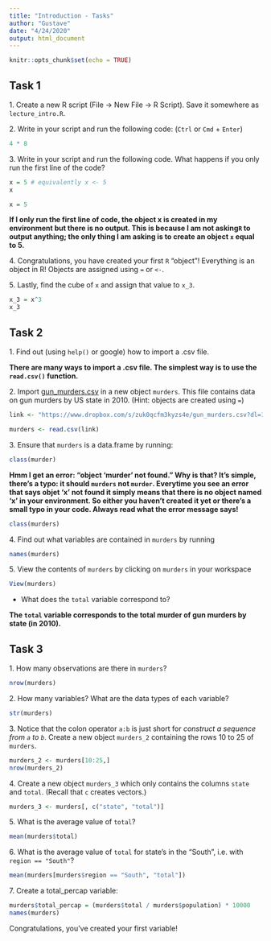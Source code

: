 ```yaml
---
title: "Introduction - Tasks"
author: "Gustave"
date: "4/24/2020"
output: html_document
---
```


```r
knitr::opts_chunk$set(echo = TRUE)
```

## Task 1

1\. Create a new R script (File $\rightarrow$ New File $\rightarrow$ R Script). Save it somewhere as `lecture_intro.R`.

2\. Write in your script and run the following code: (`Ctrl` or `Cmd` + `Enter`)
```r
4 * 8
```

3\. Write in your script and run the following code. What happens if you only run the first line of the code?
```r
x = 5 # equivalently x <- 5
x
```

```r
x = 5
```

**If I only run the first line of code, the object x is created in my environment but there is no output. This is because I am not asking`R` to output anything; the only thing I am asking is to create an object `x` equal to $5$.**

4\. Congratulations, you have created your first `R` "object"! Everything is an object in R! Objects are assigned using `=` or `<-`.

5\. Lastly, find the cube of `x` and assign that value to `x_3`.

```r
x_3 = x^3
x_3
```


## Task 2

1\. Find out (using `help()` or google) how to import a .csv file.

**There are many ways to import a .csv file. The simplest way is to use the `read.csv()` function.**

2\. Import [gun_murders.csv](https://www.dropbox.com/s/zuk0qcfm3kyzs4e/gun_murders.csv?dl=1) in a new object `murders`. This file contains data on gun murders by US state in 2010. (Hint: objects are created using `=`)

```r
link <- "https://www.dropbox.com/s/zuk0qcfm3kyzs4e/gun_murders.csv?dl=1"

murders <- read.csv(link)
```

3\. Ensure that `murders` is a data.frame by running:

```r
class(murder)
```

**Hmm I get an error: "object 'murder' not found." Why is that? It's simple, there's a typo: it should `murders` not `murder`. Everytime you see an error that says objet 'x' not found it simply means that there is no object named 'x' in your environment. So either you haven't created it yet or there's a small typo in your code. Always read what the error message says!**

```r
class(murders)
```

4\. Find out what variables are contained in `murders` by running

```r
names(murders)
```

5\. View the contents of `murders` by clicking on `murders` in your workspace

```r
View(murders)
```

  - What does the `total` variable correspond to?

**The `total` variable corresponds to the total murder of gun murders by state (in 2010).**


## Task 3

1\. How many observations are there in `murders`?

```r
nrow(murders)
```

2\. How many variables? What are the data types of each variable?

```r
str(murders)
```

3\. Notice that the colon operator `a:b` is just short for *construct a sequence from `a` to `b`*. Create a new object `murders_2` containing the rows 10 to 25 of `murders`.

```r
murders_2 <- murders[10:25,]
nrow(murders_2)
```

4\. Create a new object `murders_3` which only contains the columns `state` and `total`. (Recall that `c` creates vectors.)

```r
murders_3 <- murders[, c("state", "total")]
```

5\. What is the average value of `total`?

```r
mean(murders$total)
```

6\. What is the average value of `total` for state's in the "South", i.e. with `region == "South"`?

```r
mean(murders[murders$region == "South", "total"])
```

7\. Create a total_percap variable:
```r
murders$total_percap = (murders$total / murders$population) * 10000
names(murders)
```

Congratulations, you've created your first variable!
 

